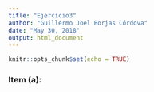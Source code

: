 ```yaml
---
title: "Ejercicio3"
author: "Guillermo Joel Borjas Córdova"
date: "May 30, 2018"
output: html_document
---
```


```r
knitr::opts_chunk$set(echo = TRUE)
```

### Item (a):